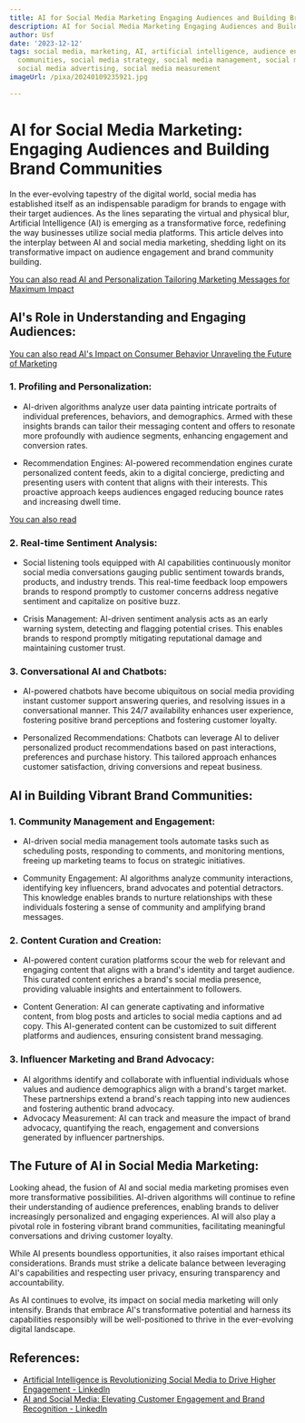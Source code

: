 ```yaml
---
title: AI for Social Media Marketing Engaging Audiences and Building Brand Communities
description: AI for Social Media Marketing Engaging Audiences and Building Brand Communities
author: Usf
date: '2023-12-12'
tags: social media, marketing, AI, artificial intelligence, audience engagement, brand
  communities, social media strategy, social media management, social media analytics,
  social media advertising, social media measurement
imageUrl: /pixa/20240109235921.jpg

---
```

# AI  for Social Media Marketing: Engaging  Audiences and Building Brand Communities

In the  ever-evolving tapestry of the digital world, social media  has established itself as an indispensable  paradigm for brands to engage with their target audiences. As the lines separating the  virtual and physical blur, Artificial Intelligence (AI)  is  emerging as a transformative force,  redefining the way  businesses utilize social media platforms. This article delves  into the interplay between AI and social media marketing, shedding light on its transformative impact on audience engagement and brand community building.


[You  can also read AI and Personalization Tailoring Marketing  Messages for Maximum Impact](AI%20and%20Personalization%20Tailoring%20Marketing%20Messages%20for%20Maximum%20Impact)


## AI's Role in Understanding and  Engaging Audiences:

[You can also read AI's Impact  on Consumer Behavior Unraveling the Future of Marketing](AI%27s%20Impact%20on%20Consumer%20Behavior%20Unraveling%20the%20Future%20of%20Marketing)


### 1. Profiling and Personalization:

* AI-driven algorithms analyze user data painting intricate portraits of individual preferences, behaviors, and demographics. Armed with these insights brands can tailor their messaging content and offers to  resonate  more profoundly with audience segments, enhancing engagement and conversion rates.

* Recommendation Engines: AI-powered recommendation engines curate personalized content feeds, akin to  a digital concierge, predicting and presenting users with content  that aligns with  their  interests. This proactive  approach keeps audiences engaged reducing bounce rates and increasing dwell  time.

[You can also read ]()


### 2. Real-time Sentiment Analysis:

* Social listening tools equipped with AI capabilities continuously monitor social media conversations gauging public sentiment towards brands, products, and industry trends.  This real-time feedback loop empowers brands to respond promptly to customer concerns  address negative sentiment and capitalize on positive buzz.

* Crisis Management: AI-driven sentiment analysis acts as an early warning system, detecting and flagging potential crises. This enables brands to respond promptly mitigating reputational damage and maintaining customer  trust.


### 3. Conversational AI and Chatbots:

* AI-powered chatbots have become ubiquitous on social media providing instant customer support answering queries, and resolving issues in a conversational  manner.  This 24/7 availability enhances user experience, fostering positive brand perceptions and fostering customer loyalty.

* Personalized Recommendations: Chatbots can leverage AI to deliver personalized product recommendations based on past interactions, preferences and purchase  history. This tailored approach enhances customer satisfaction, driving conversions and repeat business.


## AI in Building Vibrant Brand Communities:

### 1. Community Management and Engagement:

* AI-driven social media management tools  automate tasks such as scheduling posts, responding to comments, and monitoring mentions, freeing up marketing teams to focus on strategic initiatives.

*  Community Engagement: AI algorithms analyze community interactions, identifying key influencers, brand advocates  and potential detractors. This knowledge enables brands  to  nurture relationships with  these individuals fostering a sense of community and amplifying brand messages.

###  2. Content Curation and Creation:

* AI-powered content curation platforms scour the web for relevant and engaging content that aligns with  a brand's identity and target audience. This curated content enriches  a brand's social media presence, providing valuable insights and entertainment to followers.

* Content Generation: AI can  generate captivating and informative content, from  blog posts and articles to social  media captions  and ad copy. This AI-generated content can be customized to suit different platforms and  audiences, ensuring consistent brand messaging.

### 3. Influencer Marketing and Brand Advocacy:

* AI algorithms identify  and collaborate with influential individuals whose  values and audience demographics align with a brand's target market. These partnerships extend a brand's reach tapping into new audiences and fostering authentic brand advocacy.
* Advocacy  Measurement: AI  can track and measure the impact of brand advocacy, quantifying the reach,  engagement and conversions generated by influencer partnerships.


## The  Future of AI  in  Social Media Marketing:

Looking ahead, the  fusion of AI and social media marketing  promises even more transformative possibilities. AI-driven algorithms will continue to refine their  understanding of audience preferences, enabling brands to deliver increasingly personalized and engaging experiences. AI will also play a pivotal role in  fostering vibrant  brand  communities, facilitating meaningful conversations  and driving  customer loyalty.

While AI presents  boundless opportunities, it also raises important ethical considerations.  Brands must strike  a  delicate balance between leveraging AI's capabilities and respecting user privacy,  ensuring transparency and accountability.

As AI continues to evolve, its impact on social media marketing will only intensify.  Brands that embrace AI's transformative potential  and harness its capabilities responsibly will be well-positioned to thrive in the  ever-evolving digital  landscape.

## References:
- [Artificial Intelligence is Revolutionizing Social Media to Drive Higher Engagement - LinkedIn](https://www.linkedin.com/pulse/artificial-intelligence-revolutionizing-social-media-drive-higher-y0gnf)
- [AI and Social Media: Elevating Customer Engagement and Brand Recognition - LinkedIn](https://www.linkedin.com/pulse/ai-social-media-elevating-customer-engagement-brand-kamal-vaswani)
